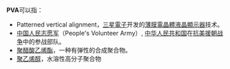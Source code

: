 '''PVA'''可以指：
* Patterned vertical alignment，[[三星電子|三星電子]]开发的[[薄膜電晶體液晶顯示器|薄膜電晶體液晶顯示器]]技术。
* [[中国人民志愿军|中国人民志愿军]]（People's Volunteer Army）, [[中华人民共和国|中华人民共和国]]在[[抗美援朝战争|抗美援朝战争]]中的参战部队。
* [[聚醋酸乙烯酯|聚醋酸乙烯酯]]，一种有弹性的合成聚合物。
* [[聚乙烯醇|聚乙烯醇]]，水溶性高分子聚合物

{{disambig|cat=三字拉丁字母縮寫消歧義}}